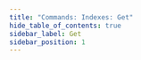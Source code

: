 ```yaml
---
title: "Commands: Indexes: Get"
hide_table_of_contents: true
sidebar_label: Get
sidebar_position: 1
---
```





<LanguageSwitcher supportedLanguages={supportedLanguages} />

<LanguageContent language="csharp">
   <GetCsharp />
</LanguageContent>

<LanguageContent language="java">
   <GetJava />
</LanguageContent>

<LanguageContent language="http">
   <GetHttp />
</LanguageContent>


<!---
- [PutIndex](../../../client-api/commands/indexes/put)
- [DeleteIndex](../../../client-api/commands/indexes/delete)

-->